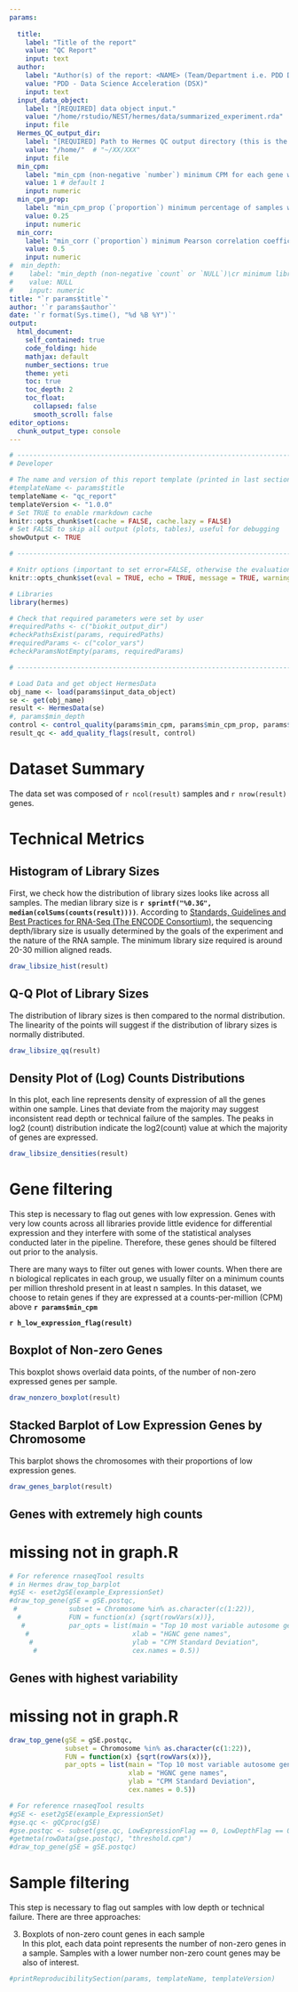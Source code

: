 ```yaml
---
params:
  
  title:
    label: "Title of the report"
    value: "QC Report"
    input: text
  author: 
    label: "Author(s) of the report: <NAME> (Team/Department i.e. PDD DSX)"
    value: "PDD - Data Science Acceleration (DSX)"
    input: text
  input_data_object:
    label: "[REQUIRED] data object input."
    value: "/home/rstudio/NEST/hermes/data/summarized_experiment.rda"
    input: file
  Hermes_QC_output_dir:
    label: "[REQUIRED] Path to Hermes QC output directory (this is the only requried parameter of the report)"
    value: "/home/"  # "~/XX/XXX"
    input: file
  min_cpm:
    label: "min_cpm (non-negative `number`) minimum CPM for each gene within the sample."
    value: 1 # default 1
    input: numeric
  min_cpm_prop:
    label: "min_cpm_prop (`proportion`) minimum percentage of samples with acceptable CPM of certain gene for low expression flagging."
    value: 0.25
    input: numeric
  min_corr:
    label: "min_corr (`proportion`) minimum Pearson correlation coefficient of CPM between samples for technical failure flagging."
    value: 0.5
    input: numeric
#  min_depth:
#    label: "min_depth (non-negative `count` or `NULL`)\cr minimum library depth for low depth flagging. If `NULL`, this will be calculated as the first quartile minus 1.5 times the inter-quartile range of the library size (depth) of all samples. (So anything below the usual lower boxplot whisker would be too low.)"
#    value: NULL
#    input: numeric
title: "`r params$title`"
author: '`r params$author`'
date: '`r format(Sys.time(), "%d %B %Y")`'
output:
  html_document:
    self_contained: true
    code_folding: hide
    mathjax: default
    number_sections: true
    theme: yeti
    toc: true
    toc_depth: 2
    toc_float:
      collapsed: false
      smooth_scroll: false
editor_options:
  chunk_output_type: console
---
```

```r
# -----------------------------------------------------------------------------
# Developer

# The name and version of this report template (printed in last section)
#templateName <- params$title
templateName <- "qc_report"
templateVersion <- "1.0.0"
# Set TRUE to enable rmarkdown cache
knitr::opts_chunk$set(cache = FALSE, cache.lazy = FALSE)
# Set FALSE to skip all output (plots, tables), useful for debugging 
showOutput <- TRUE

# -----------------------------------------------------------------------------

# Knitr options (important to set error=FALSE, otherwise the evaluation does not stop after an error!)
knitr::opts_chunk$set(eval = TRUE, echo = TRUE, message = TRUE, warning = TRUE, error = FALSE)

# Libraries
library(hermes)
```

```r
# Check that required parameters were set by user
#requiredPaths <- c("biokit_output_dir")
#checkPathsExist(params, requiredPaths)
#requiredParams <- c("color_vars")
#checkParamsNotEmpty(params, requiredParams)

# -----------------------------------------------------------------------------
```

```r
# Load Data and get object HermesData 
obj_name <- load(params$input_data_object)
se <- get(obj_name)
result <- HermesData(se)
#, params$min_depth
control <- control_quality(params$min_cpm, params$min_cpm_prop, params$min_corr)
result_qc <- add_quality_flags(result, control)
```

# Dataset Summary

The data set was composed of `r ncol(result)` samples and `r nrow(result)` genes. 

# Technical Metrics

## Histogram of Library Sizes

First, we check how the distribution of library sizes looks like across all samples. The median library size is <b>`r sprintf("%0.3G", median(colSums(counts(result))))`</b>. 
According to [Standards, Guidelines and Best Practices for RNA-Seq (The ENCODE Consortium)](https://www.encodeproject.org/documents/cede0cbe-d324-4ce7-ace4-f0c3eddf5972/@@download/attachment/ENCODE%20Best%20Practices%20for%20RNA_v2.pdf "ENCODE Project Homepage"), the sequencing depth/library size is usually determined by the goals of the experiment and the nature of the RNA sample. The minimum library size required is around 20-30 million aligned reads. 

```r
draw_libsize_hist(result)
```

## Q-Q Plot of Library Sizes

The distribution of library sizes is then compared to the normal distribution. The linearity of the points will suggest if the distribution of library sizes is normally distributed.

```r
draw_libsize_qq(result)
```

## Density Plot of (Log) Counts Distributions

In this plot, each line represents density of expression of all the genes within one sample. Lines that deviate from the majority may suggest inconsistent read depth or technical failure of the samples. The peaks in log2 (count) distribution indicate the log2(count) value at which the majority of genes are expressed. 

```r
draw_libsize_densities(result)
```

# Gene filtering

This step is necessary to flag out genes with low expression. Genes with very low counts across all libraries provide little evidence for differential expression and they interfere with some of the statistical analyses conducted later in the pipeline. Therefore, these genes should be filtered out prior to the analysis. 

There are many ways to filter out genes with lower counts. When there are n biological replicates in each group, we usually filter on a minimum counts per million threshold present in at least n samples. In this dataset, we choose to retain genes if they are expressed at a counts-per-million (CPM) above <b> `r params$min_cpm` </b>

<b>`r h_low_expression_flag(result)`</b>

## Boxplot of Non-zero Genes

This boxplot shows overlaid data points, of the number of non-zero expressed genes per sample.

```r
draw_nonzero_boxplot(result)
```

## Stacked Barplot of Low Expression Genes by Chromosome

This barplot shows the chromosomes with their proportions of low expression genes.

```r
draw_genes_barplot(result)
```

## Genes with extremely high counts
# missing not in graph.R
```r

# For reference rnaseqTool results
# in Hermes draw_top_barplot
#gSE <- eset2gSE(example_ExpressionSet)
#draw_top_gene(gSE = gSE.postqc,
 #             subset = Chromosome %in% as.character(c(1:22)),
  #            FUN = function(x) {sqrt(rowVars(x))}, 
   #           par_opts = list(main = "Top 10 most variable autosome genes", 
    #                          xlab = "HGNC gene names", 
     #                         ylab = "CPM Standard Deviation", 
      #                        cex.names = 0.5))
```


## Genes with highest variability
# missing not in graph.R
```r
draw_top_gene(gSE = gSE.postqc,
              subset = Chromosome %in% as.character(c(1:22)),
              FUN = function(x) {sqrt(rowVars(x))}, 
              par_opts = list(main = "Top 10 most variable autosome genes", 
                              xlab = "HGNC gene names", 
                              ylab = "CPM Standard Deviation", 
                              cex.names = 0.5))
```



```r

# For reference rnaseqTool results
#gSE <- eset2gSE(example_ExpressionSet)
#gse.qc <- gQCproc(gSE)
#gse.postqc <- subset(gse.qc, LowExpressionFlag == 0, LowDepthFlag == 0 & TechnicalFailureFlag == 0)
#getmeta(rowData(gse.postqc), "threshold.cpm")
#draw_top_gene(gSE = gSE.postqc)
```

# Sample filtering

This step is necessary to flag out samples with low depth or technical failure. There are three approaches:   






3. Boxplots of non-zero count genes in each sample  
    In this plot, each data point represents the number of non-zero genes in a sample. Samples with a lower number non-zero count genes may be also of interest. 
    



<!-- ---------------------------------------------------------------------- -->
<!-- Prints the parameters and session information                          -->
<!-- Include at end of each biokitr report                                  -->
<!-- ---------------------------------------------------------------------- -->
```r
#printReproducibilitySection(params, templateName, templateVersion)   
```
